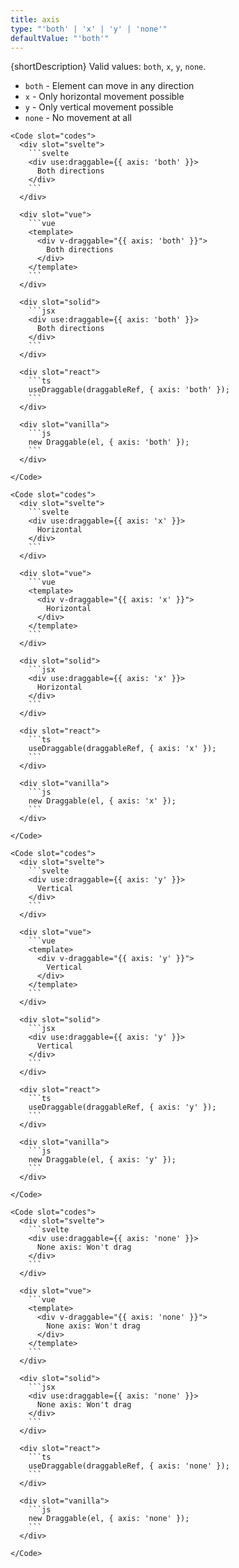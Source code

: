 ```yaml
---
title: axis
type: "'both' | 'x' | 'y' | 'none'"
defaultValue: "'both'"
---
```





{shortDescription} Valid values: `both`, `x`, `y`, `none`.

- `both` - Element can move in any direction
- `x` - Only horizontal movement possible
- `y` - Only vertical movement possible
- `none` - No movement at all

<Examples>
  <Example>
    <BothAxisExample client:visible slot="demo" />

    <Code slot="codes">
      <div slot="svelte">
        ```svelte
        <div use:draggable={{ axis: 'both' }}>
          Both directions
        </div>
        ```
      </div>

      <div slot="vue">
        ```vue
        <template>
          <div v-draggable="{{ axis: 'both' }}">
            Both directions
          </div>
        </template>
        ```
      </div>

      <div slot="solid">
        ```jsx
        <div use:draggable={{ axis: 'both' }}>
          Both directions
        </div>
        ```
      </div>

      <div slot="react">
        ```ts
        useDraggable(draggableRef, { axis: 'both' });
        ```
      </div>

      <div slot="vanilla">
        ```js
        new Draggable(el, { axis: 'both' });
        ```
      </div>

    </Code>

  </Example>

  <Example>
    <XAxisExample client:visible slot="demo" />

    <Code slot="codes">
      <div slot="svelte">
        ```svelte
        <div use:draggable={{ axis: 'x' }}>
          Horizontal
        </div>
        ```
      </div>

      <div slot="vue">
        ```vue
        <template>
          <div v-draggable="{{ axis: 'x' }}">
            Horizontal
          </div>
        </template>
        ```
      </div>

      <div slot="solid">
        ```jsx
        <div use:draggable={{ axis: 'x' }}>
          Horizontal
        </div>
        ```
      </div>

      <div slot="react">
        ```ts
        useDraggable(draggableRef, { axis: 'x' });
        ```
      </div>

      <div slot="vanilla">
        ```js
        new Draggable(el, { axis: 'x' });
        ```
      </div>

    </Code>

  </Example>

  <Example>
    <YAxisExample client:visible slot="demo" />

    <Code slot="codes">
      <div slot="svelte">
        ```svelte
        <div use:draggable={{ axis: 'y' }}>
          Vertical
        </div>
        ```
      </div>

      <div slot="vue">
        ```vue
        <template>
          <div v-draggable="{{ axis: 'y' }}">
            Vertical
          </div>
        </template>
        ```
      </div>

      <div slot="solid">
        ```jsx
        <div use:draggable={{ axis: 'y' }}>
          Vertical
        </div>
        ```
      </div>

      <div slot="react">
        ```ts
        useDraggable(draggableRef, { axis: 'y' });
        ```
      </div>

      <div slot="vanilla">
        ```js
        new Draggable(el, { axis: 'y' });
        ```
      </div>

    </Code>

  </Example>

  <Example>
    <NoneAxisExample client:visible slot="demo" />

    <Code slot="codes">
      <div slot="svelte">
        ```svelte
        <div use:draggable={{ axis: 'none' }}>
          None axis: Won't drag
        </div>
        ```
      </div>

      <div slot="vue">
        ```vue
        <template>
          <div v-draggable="{{ axis: 'none' }}">
            None axis: Won't drag
          </div>
        </template>
        ```
      </div>

      <div slot="solid">
        ```jsx
        <div use:draggable={{ axis: 'none' }}>
          None axis: Won't drag
        </div>
        ```
      </div>

      <div slot="react">
        ```ts
        useDraggable(draggableRef, { axis: 'none' });
        ```
      </div>

      <div slot="vanilla">
        ```js
        new Draggable(el, { axis: 'none' });
        ```
      </div>

    </Code>

  </Example>
</Examples>
